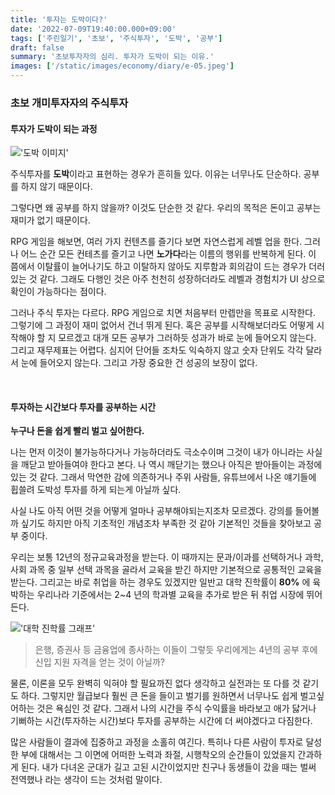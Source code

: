 ```yaml
---
title: '투자는 도박이다?'
date: '2022-07-09T19:40:00.000+09:00'
tags: ['주린일기', '초보', '주식투자', '도박', '공부']
draft: false
summary: '초보투자자의 심리. 투자가 도박이 되는 이유.'
images: ['/static/images/economy/diary/e-05.jpeg']
---
```


### 초보 개미투자자의 주식투자

#### 투자가 도박이 되는 과정

!['도박 이미지'](/static/images/economy/diary/e-05.jpeg)

주식투자를 **도박**이라고 표현하는 경우가 흔히들 있다. 이유는 너무나도 단순하다. 공부를 하지 않기 때문이다.

그렇다면 왜 공부를 하지 않을까? 이것도 단순한 것 같다. 우리의 목적은 돈이고 공부는 재미가 없기 때문이다.

RPG 게임을 해보면, 여러 가지 컨텐츠를 즐기다 보면 자연스럽게 레벨 업을 한다. 그러나 어느 순간 모든 컨테츠를 즐기고 나면 **노가다**라는 이름의 행위를 반복하게 된다.
이 쯤에서 이탈률이 늘어나기도 하고 이탈하지 않아도 지루함과 회의감이 드는 경우가 더러 있는 것 같다.
그래도 다행인 것은 아주 천천히 성장하더라도 레벨과 경험치가 UI 상으로 확인이 가능하다는 점이다.

그러나 주식 투자는 다르다. RPG 게임으로 치면 처음부터 만렙만을 목표로 시작한다. 그렇기에 그 과정이 재미 없어서 건너 뛰게 된다.
혹은 공부를 시작해보더라도 어떻게 시작해야 할 지 모르겠고 대개 모든 공부가 그러하듯 성과가 바로 눈에 들어오지 않는다. 그리고 재무제표는 어렵다.
심지어 단어들 조차도 익숙하지 않고 숫자 단위도 각각 달라서 눈에 들어오지 않는다. 그리고 가장 중요한 건 성공의 보장이 없다.

<br />

#### 투자하는 시간보다 투자를 공부하는 시간

**누구나 돈을 쉽게 빨리 벌고 싶어한다.**

나는 먼저 이것이 불가능하다거나 가능하더라도 극소수이며 그것이 내가 아니라는 사실을 깨닫고 받아들여야 한다고 본다.
나 역시 깨닫기는 했으나 아직은 받아들이는 과정에 있는 것 같다. 그래서 막연한 감에 의존하거나 주위 사람들, 유튜브에서 나온 얘기들에 휩쓸려 도박성 투자를 하게 되는게 아닐까 싶다.

사실 나도 아직 어떤 것을 어떻게 얼마나 공부해야되는지조차 모르겠다. 강의를 들어볼까 싶기도 하지만 아직 기초적인 개념조차 부족한 것 같아 기본적인 것들을 찾아보고 공부 중이다.

우리는 보통 12년의 정규교육과정을 받는다. 이 때까지는 문과/이과를 선택하거나 과학, 사회 과목 중 일부 선택 과목을 골라서 교육을 받긴 하지만 기본적으로 공통적인 교육을 받는다.
그리고는 바로 취업을 하는 경우도 있겠지만 일반고 대학 진학률이 **80%** 에 육박하는 우리나라 기준에서는 2~4 년의 학과별 교육을 추가로 받은 뒤 취업 시장에 뛰어든다.

!['대학 진학률 그래프'](/static/images/economy/diary/e-06.png)

> 은행, 증권사 등 금융업에 종사하는 이들이 그렇듯 우리에게는 4년의 공부 후에 신입 지원 자격을 얻는 것이 아닐까?

물론, 이론을 모두 완벽히 익혀야 할 필요까진 없다 생각하고 실전과는 또 다를 것 같기도 하다.
그렇지만 월급보다 훨씬 큰 돈을 들이고 벌기를 원하면서 너무나도 쉽게 벌고싶어하는 것은 욕심인 것 같다.
그래서 나의 시간을 주식 수익률을 바라보고 애가 닳거나 기뻐하는 시간(투자하는 시간)보다 투자를 공부하는 시간에 더 써야겠다고 다짐한다.

많은 사람들이 결과에 집중하고 과정을 소홀히 여긴다.
특히나 다른 사람이 투자로 달성한 부에 대해서는 그 이면에 어떠한 노력과 좌절, 시행착오의 순간들이 있었을지 간과하게 된다.
내가 다녀온 군대가 길고 고된 시간이었지만 친구나 동생들이 갔을 때는 벌써 전역했나 라는 생각이 드는 것처럼 말이다.

